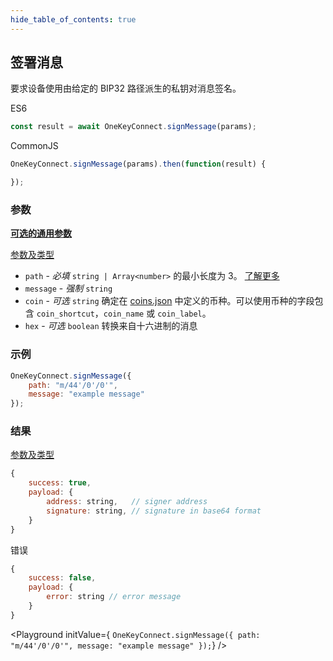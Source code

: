 ```yaml
---
hide_table_of_contents: true
---
```


## 签署消息

要求设备使用由给定的 BIP32 路径派生的私钥对消息签名。

ES6
```javascript
const result = await OneKeyConnect.signMessage(params);
```

CommonJS
```javascript
OneKeyConnect.signMessage(params).then(function(result) {

});
```

### 参数
[**可选的通用参数**](./commonParams)

[参数及类型](https://github.com/OneKeyHQ/connect/blob/onekey/src/js/types/params.js#L131-L135)

- `path` - *必填* `string | Array<number>` 的最小长度为 3。 [了解更多](./path)
- `message` - *强制* `string`
- `coin` - *可选* `string` 确定在 [coins.json](https://github.com/OneKeyHQ/connect/blob/onekey/src/data/coins.json) 中定义的币种。可以使用币种的字段包含 `coin_shortcut`，`coin_name` 或 `coin_label`。
- `hex` - *可选* `boolean` 转换来自十六进制的消息

### 示例
```javascript
OneKeyConnect.signMessage({
    path: "m/44'/0'/0'",
    message: "example message"
});
```

### 结果

[参数及类型](https://github.com/OneKeyHQ/connect/blob/onekey/src/js/types/response.js#L113-L116)

```javascript
{
    success: true,
    payload: {
        address: string,   // signer address
        signature: string, // signature in base64 format
    }
}
```

错误
```javascript
{
    success: false,
    payload: {
        error: string // error message
    }
}
```

<Playground
    initValue={
`OneKeyConnect.signMessage({
    path: "m/44'/0'/0'",
    message: "example message"
});`}
/>
